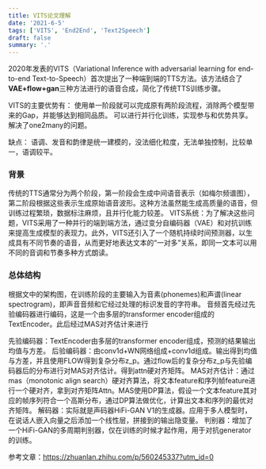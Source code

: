 ```yaml
---
title: VITS论文理解
date: '2021-6-5'
tags: ['VITS', 'End2End', 'Text2Speech']
draft: false
summary: '.'
---
```


2020年发表的VITS（Variational Inference with adversarial learning for end-to-end Text-to-Speech）首次提出了一种端到端的TTS方法。该方法结合了**VAE+flow+gan**三种方法进行的语音合成，简化了传统TTS训练步骤。

VITS的主要优势有：
使用单一阶段就可以完成原有两阶段流程，消除两个模型带来的Gap，并能够达到相同品质。
可以进行并行化训练，实现参与和优势共享。
解决了one2many的问题。

缺点：
语调、发音和韵律是统一建模的，没法细化粒度，无法单独控制，比较单一，语调较平。


### 背景

传统的TTS通常分为两个阶段，第一阶段会生成中间语音表示（如梅尔频谱图），第二阶段根据这些表示生成原始语音波形。这种方法虽然能生成高质量的语音，但训练过程繁琐，数据标注麻烦，且并行化能力较差。
VITS系统：为了解决这些问题，VITS采用了一种并行的端到端方法，通过变分自编码器（VAE）和对抗训练来提高生成模型的表现力。此外，VITS还引入了一个随机持续时间预测器，以生成具有不同节奏的语音，从而更好地表达文本的“一对多”关系，即同一文本可以用不同的音调和节奏多种方式朗读。



### 总体结构

根据文中的架构图，在训练阶段的主要输入为音素(phonemes)和声谱(linear spectrogram)，即声音音频和它经过处理的标识发音的字符串。
音频首先经过先验编码器进行编码，这是一个由多层的transformer encoder组成的TextEncoder。此后经过MAS对齐估计来进行

先验编码器：TextEncoder由多层的transformer encoder组成，预测的结果输出均值与方差。
后验编码器：由conv1d+WN网络组成+conv1d组成。输出得到均值与方差，并且使用FLOW得到复杂分布z_p。通过flow后的复杂分布z_p与先验编码器后的分布进行对MAS对齐估计。得到attn硬对齐矩阵。
MAS对齐估计：通过mas（monotonic align search）硬对齐算法，将文本feature和序列帧feature进行一个硬对齐，拿到对齐矩阵Attn。MAS使用DP算法，假设一个文本feature其对应的帧序列符合一个高斯分布，通过DP算法做优化，计算出文本和序列的最优对齐矩阵。
解码器：实际就是声码器HiFi-GAN V1的生成器。应用于多人模型时，在说话人嵌入向量之后添加一个线性层，拼接到的输出隐变量。
判别器：增加了一个HiFi-GAN的多周期判别器，仅在训练的时候才起作用，用于对抗generator的训练。


参考文章：https://zhuanlan.zhihu.com/p/560245337?utm_id=0
